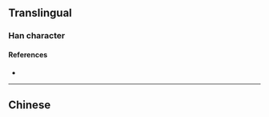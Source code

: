 {{character info/new}}
{{also|掙}}
==Translingual==

===Han character===
{{Han char|rn=64|rad=手|as=06|sn=9|four=|canj=QNSD|ids=⿰扌爭}}

====References====
* {{Han ref|kx=0431.171|hdz=31874.060|uh=6323|ud=25379}}

----

==Chinese==
{{zh-see|掙}}